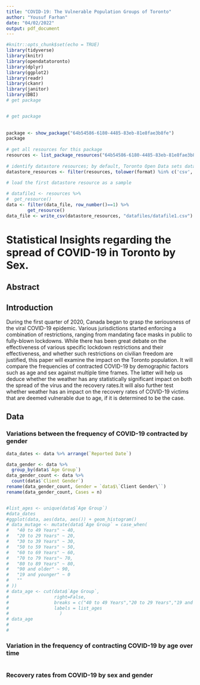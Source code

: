 ```yaml
---
title: "COVID-19: The Vulnerable Population Groups of Toronto"
author: "Yousuf Farhan"
date: "04/02/2022"
output: pdf_document
---
```


```r
#knitr::opts_chunk$set(echo = TRUE)
library(tidyverse)
library(knitr)
library(opendatatoronto)
library(dplyr)
library(ggplot2)
library(readr)
library(ckanr)
library(janitor)
library(DBI)
# get package


# get package
	
	
package <- show_package("64b54586-6180-4485-83eb-81e8fae3b8fe")
package
 
# get all resources for this package
resources <- list_package_resources("64b54586-6180-4485-83eb-81e8fae3b8fe")
 
# identify datastore resources; by default, Toronto Open Data sets datastore resource format to CSV for non-geospatial and GeoJSON for geospatial resources
datastore_resources <- filter(resources, tolower(format) %in% c('csv', 'geojson'))
 
# load the first datastore resource as a sample

# datafile1 <- resources %>%
#  get_resource()
data <- filter(data_file, row_number()==1) %>% 
        get_resource()
data_file <- write_csv(datastore_resources, "datafiles/datafile1.csv")


```

# Statistical Insights regarding the spread of COVID-19 in Toronto by Sex.

## Abstract

## Introduction

During the first quarter of 2020, Canada began to grasp the seriousness of the viral COVID-19 epidemic. Various jurisdictions started enforcing a combination of restrictions, ranging from mandating face masks in public to fully-blown lockdowns. While there has been great debate on the effectiveness of various specific lockdown restrictions and their effectiveness, and whether such restrictions on civilian freedom are justified, this paper will examine the impact on the Toronto population. It will compare the frequencies of contracted COVID-19 by demographic factors such as age and sex against multiple time frames. The latter will help us deduce whether the weather has any statistically significant impact on both the spread of the virus and the recovery rates.It will also further test whether weather has an impact on the recovery rates of COVID-19 victims that are deemed vulnerable due to age, if it is determined to be the case.

## Data

### Variations between the frequency of COVID-19 contracted by gender

```r
data_dates <- data %>% arrange(`Reported Date`)

data_gender <- data %>%
  group_by(data$`Age Group`) 
data_gender_count <- data %>%
  count(data$`Client Gender`)
rename(data_gender_count, Gender = `data$\`Client Gender\``)
rename(data_gender_count, Cases = n)


#list_ages <- unique(data$`Age Group`)
#data_dates
#ggplot(data, aes(data, aes()) + geom_histogram()
# data_mutage <- mutate(data$`Age Group` = case_when(
#   "40 to 49 Years" ~ 40,
#   "20 to 29 Years" ~ 20,
#   "30 to 39 Years" ~ 30,
#   "50 to 59 Years" ~ 50,
#   "60 to 69 Years" ~ 60,
#   "70 to 79 Years"~ 70,
#   "80 to 89 Years" ~ 80,
#   "90 and older" ~ 90,
#   "19 and younger" ~ 0
#   ""
# ))
# data_age <- cut(data$`Age Group`,
#                 right=False,
#                 breaks = c("40 to 49 Years","20 to 29 Years","19 and younger","30 to 39 Years","50 to 59 Years","60 to 69 Years","80 to 89 Years","70 to 79 Years", "90 and older"),
#                 labels = list_ages
#                   )
# data_age
# 
#       
```

### Variation in the frequency of contracting COVID-19 by age over time

```r



```



### Recovery rates from COVID-19 by sex and gender
